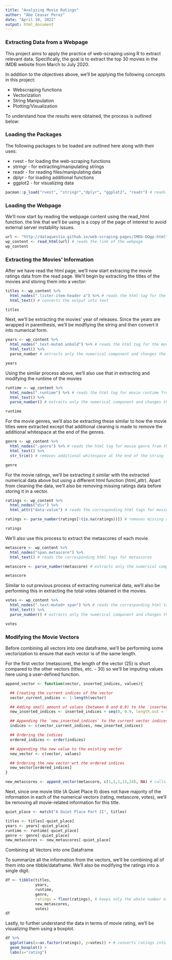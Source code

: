 ---
title: "Analyzing Movie Ratings"
author: "Abe Ceasar Perez"
date: "April 10, 2022"
output: html_document
---

### Extracting Data from a Webpage

This project aims to apply the practice of web-scraping using R to extract relevant data. Specifically, the goal is to extract the top 30 movies in the IMDB website from March to July 2020.

In addition to the objectives above, we'll be applying the following concepts in this project:

- Webscraping functions
- Vectorization
- String Manipulation
- Plotting/Visualization

To understand how the results were obtained, the process is outlined below:

### Loading the Packages

The following packages to be loaded are outlined here along with their uses:

- rvest - for loading the web-scraping functions
- stringr - for extracting/manipulating strings
- readr - for reading files/manipulating data
- dplyr - for loading additional functions
- ggplot2 - for visualizing data

```{r load_packages, echo=TRUE, warning=FALSE}

pacman::p_load("rvest", "stringr","dplyr", "ggplot2", "readr") # reads all package names and loads them simultaneously

```

### Loading the Webpage

We'll now start by reading the webpage content using the read_html function. the link that we'll be using is a copy of the page of interest to avoid external server instability issues.

```{r load_webpage, echo=TRUE, warning=FALSE}

url <- "http://dataquestio.github.io/web-scraping-pages/IMDb-DQgp.html"
wp_content <- read_html(url) # reads the link of the webpage
wp_content

```

### Extracting the Movies' Information

After we have read the html page, we'll now start extracing the movie ratings data from the read page. We'll begin by extracting the titles of the movies and storing them into a vector:

```{r extract_titles, echo=TRUE, warning=FALSE}

titles <- wp_content %>% 
  html_nodes(".lister-item-header a") %>% # reads the html tag for the movie title from the web page
  html_text() # converts the output into text

titles

```

Next, we'll be extracting the movies' year of releases. Since the years are wrapped in parenthesis, we'll be modfiying the string and then convert it into numerical form.

```{r extract_years, echo=TRUE, warning=FALSE}

years <- wp_content %>% 
  html_nodes(".text-muted.unbold") %>% # reads the html tag for the movie release year from the web page
  html_text() %>% 
  parse_number # extracts only the numerical component and changes the data type to integer

years

```

Using the similar process above, we'll also use that in extracting and modifying the runtime of the movies

```{r extract_runtime, echo=TRUE, warning=FALSE}

runtime <- wp_content %>% 
  html_nodes(".runtime") %>% # reads the html tag for movie runtime from the web page
  html_text() %>% 
  parse_number() # extracts only the numerical component and changes the data type to integer

runtime

```

For the movie genres, we'll also be extracting these similar to how the movie titles were extracted except that additional cleaning is made to remove the additional whitespace at the end of the genres.

```{r extract_genre, echo=TRUE, warning=FALSE}

genre <- wp_content %>% 
  html_nodes(".genre") %>% # reads the html tag for movie genre from the web page
  html_text() %>% 
  str_trim() # removes additional whitespace at the end of the string

genre

```

For the movie ratings, we'll be extracting it similar with the extracted numerical data above but using a different html function (html_attr). Apart from cleaning the data, we'll also be removing missing ratings data before storing it in a vector.

```{r extract_ratings, echo=TRUE, warning=FALSE}

ratings <- wp_content %>% 
  html_nodes("div") %>% 
  html_attr("data-value") # reads the corresponding html tags for movie ratings

ratings <- parse_number(ratings[!(is.na(ratings))]) # removes missing ratings before modifying the movie ratings

ratings

```

We'll also use this process to extract the metascores of each movie.

```{r extract_metascore, echo=TRUE, warning=FALSE}

metascore <- wp_content %>% 
  html_nodes("span.metascore") %>% 
  html_text() # reads the corresponding html tags for metascores

metascore <- parse_number(metascore) # extracts only the numerical component and changes the data type to integer

metascore

```

Similar to out previous process of extracting numerical data, we'll also be performing this in extracting the total votes obtained in the movies.

```{r extract_votes, echo=TRUE, warning=FALSE}

votes <- wp_content %>% 
  html_nodes(".text-muted+ span") %>% # reads the corresponding html tags for total movie votes
  html_text() %>% 
  parse_number() # extracts only the numerical component and changes the data type to integer

votes

```

### Modifying the Movie Vectors

Before combining all vectors into one dataframe, we'll be performing some vectorization to ensure that each vector is of the same length. 

For the first vector (metascore), the length of the vector (25) is short compared to the other vectors (titles, etc. - 30) so we'll be imputing values here using a user-defined function.

```{r impute_values, echo=TRUE, warning=FALSE}

append_vector <- function(vector, inserted_indices, values){

  ## Creating the current indices of the vector
  vector_current_indices <- 1:length(vector)

  ## Adding small amount of values (between 0 and 0.9) to the `inserted_indices`
  new_inserted_indices <- inserted_indices + seq(0, 0.9, length.out = length(inserted_indices))

  ## Appending the `new_inserted_indices` to the current vector indices
  indices <- c(vector_current_indices, new_inserted_indices)

  ## Ordering the indices
  ordered_indices <- order(indices)

  ## Appending the new value to the existing vector
  new_vector <- c(vector, values)

  ## Ordering the new vector wrt the ordered indices
  new_vector[ordered_indices]
}

new_metascores <- append_vector(metascore, c(1,1,1,13,24), NA) # calls the function along with imputed metascores

```

Next, since one movie title (A Quiet Place II) does not have majority of the information in each of the numerical vectors (rating, metascore, votes), we'll be removing all movie-related information for this title.

```{r remove_one_title, echo=TRUE, warning=FALSE}

quiet_place <- match("A Quiet Place Part II", titles)

titles <- titles[-quiet_place]
years <- years[-quiet_place]
runtime <- runtime[-quiet_place]
genre <- genre[-quiet_place]
new_metascores <- new_metascores[-quiet_place]

```

Combining all Vectors into one Dataframe

To summarize all the information from the vectors, we'll be combining all of them into one tibble/dataframe. We'll also be modifying the ratings into a single digit.

```{r dataframe, echo=TRUE, warning=FALSE}

df <- tibble(titles, 
             years,
             runtime, 
             genre, 
             ratings = floor(ratings), # keeps only the whole number of the rating
             new_metascores, 
             votes)
df

```

Lastly, to further understand the data in terms of movie rating, we'll be visualizing them using a boxplot.

```{r boxplot, echo=TRUE, warning=FALSE}

df %>% 
  ggplot(aes(x=as.factor(ratings), y=votes)) + # converts ratings into factor for categorization
  geom_boxplot() + 
  labs(x="rating")

```

<br>
<br>